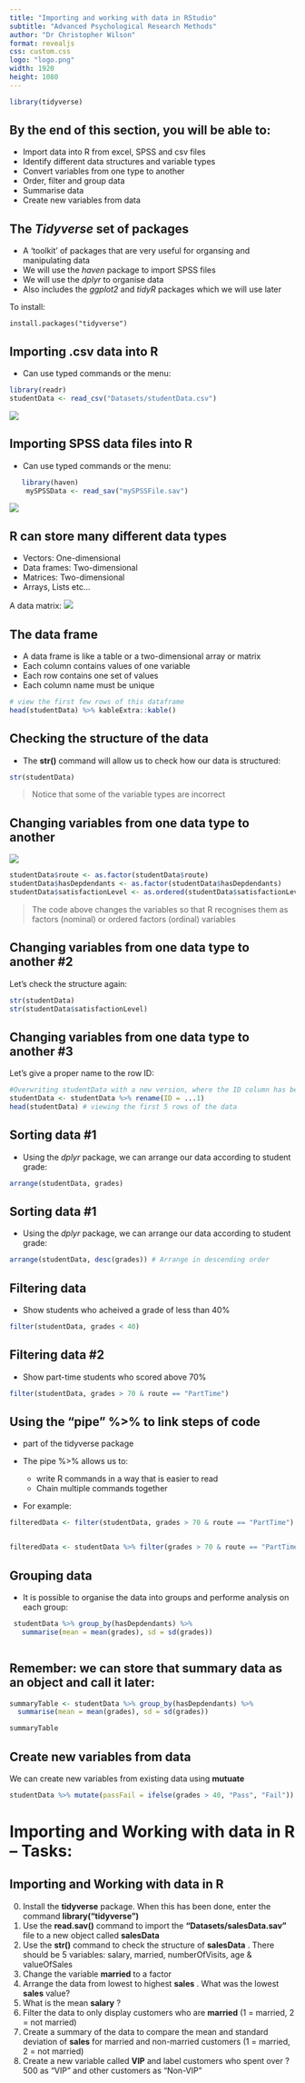 ```yaml
---
title: "Importing and working with data in RStudio"
subtitle: "Advanced Psychological Research Methods"
author: "Dr Christopher Wilson"
format: revealjs
css: custom.css
logo: "logo.png"
width: 1920
height: 1080
---
```


```r
library(tidyverse)
```

## By the end of this section, you will be able to:

-   Import data into R from excel, SPSS and csv files
-   Identify different data structures and variable types
-   Convert variables from one type to another
-   Order, filter and group data
-   Summarise data
-   Create new variables from data

## The *Tidyverse* set of packages

-   A 'toolkit' of packages that are very useful for organsing and manipulating data
-   We will use the *haven* package to import SPSS files
-   We will use the *dplyr* to organise data
-   Also includes the *ggplot2* and *tidyR* packages which we will use later

To install:

    install.packages("tidyverse")

## Importing .csv data into R

-   Can use typed commands or the menu:

```r
library(readr)
studentData <- read_csv("Datasets/studentData.csv")
```

![](img/Import_data.png)

## Importing SPSS data files into R

-   Can use typed commands or the menu:

```r
   library(haven)
    mySPSSData <- read_sav("mySPSSFile.sav")
```

![](img/Import_data.png)

## R can store many different data types

-   Vectors: One-dimensional
-   Data frames: Two-dimensional
-   Matrices: Two-dimensional
-   Arrays, Lists etc...

A data matrix: ![](img/Matrix.png)

## The data frame

-   A data frame is like a table or a two-dimensional array or matrix
-   Each column contains values of one variable
-   Each row contains one set of values
-   Each column name must be unique

```r
# view the first few rows of this dataframe
head(studentData) %>% kableExtra::kable()
```

## Checking the structure of the data

-   The **str()** command will allow us to check how our data is structured:

```r
str(studentData)
```

> Notice that some of the variable types are incorrect

## Changing variables from one data type to another 

![](images/dataTypes.png)

```r

studentData$route <- as.factor(studentData$route)
studentData$hasDepdendants <- as.factor(studentData$hasDepdendants)
studentData$satisfactionLevel <- as.ordered(studentData$satisfactionLevel)

```

> The code above changes the variables so that R recognises them as factors (nominal) or ordered factors (ordinal) variables
 
## Changing variables from one data type to another #2

Let's check the structure again:

```r
str(studentData)
str(studentData$satisfactionLevel)

```

## Changing variables from one data type to another #3

Let's give a proper name to the row ID:

```r
#Overwriting studentData with a new version, where the ID column has been correctly named
studentData <- studentData %>% rename(ID = ...1) 
head(studentData) # viewing the first 5 rows of the data
```

## Sorting data #1 {.scrollable}

-   Using the *dplyr* package, we can arrange our data according to student grade:

```r

arrange(studentData, grades)

```
## Sorting data #1 {.scrollable}

-   Using the *dplyr* package, we can arrange our data according to student grade:

```r


arrange(studentData, desc(grades)) # Arrange in descending order
```

## Filtering data

-   Show students who acheived a grade of less than 40%

```r

filter(studentData, grades < 40)
```

## Filtering data #2

-   Show part-time students who scored above 70%

```r

filter(studentData, grades > 70 & route == "PartTime")
```

## Using the "pipe" %\>% to link steps of code
-   part of the tidyverse package
-   The pipe %\>% allows us to:

    -   write R commands in a way that is easier to read
    -   Chain multiple commands together

-   For example:

```r
filteredData <- filter(studentData, grades > 70 & route == "PartTime")


filteredData <- studentData %>% filter(grades > 70 & route == "PartTime")
```

        

## Grouping data

-   It is possible to organise the data into groups and performe analysis on each group:

```r


 studentData %>% group_by(hasDepdendants) %>% 
   summarise(mean = mean(grades), sd = sd(grades))



```

## Remember: we can store that summary data as an object and call it later:

```r


summaryTable <- studentData %>% group_by(hasDepdendants) %>% 
  summarise(mean = mean(grades), sd = sd(grades))

summaryTable

```

## Create new variables from data

We can create new variables from existing data using **mutuate**

```r


studentData %>% mutate(passFail = ifelse(grades > 40, "Pass", "Fail"))

```

# Importing and Working with data in R -- Tasks:

## Importing and Working with data in R

0.  Install the **tidyverse** package. When this has been done, enter the command **library("tidyverse")**
1.  Use the **read.sav()** command to import the **"Datasets/salesData.sav"** file to a new object called **salesData**
2.  Use the **str()** command to check the structure of **salesData** . There should be 5 variables: salary, married, numberOfVisits, age & valueOfSales
3.  Change the variable **married** to a factor
4.  Arrange the data from lowest to highest **sales** . What was the lowest **sales** value?
5.  What is the mean **salary** ?
6.  Filter the data to only display customers who are **married** (1 = married, 2 = not married)
7.  Create a summary of the data to compare the mean and standard deviation of **sales** for married and non-married customers (1 = married, 2 = not married)
8.  Create a new variable called **VIP** and label customers who spent over ?500 as "VIP" and other customers as "Non-VIP"
